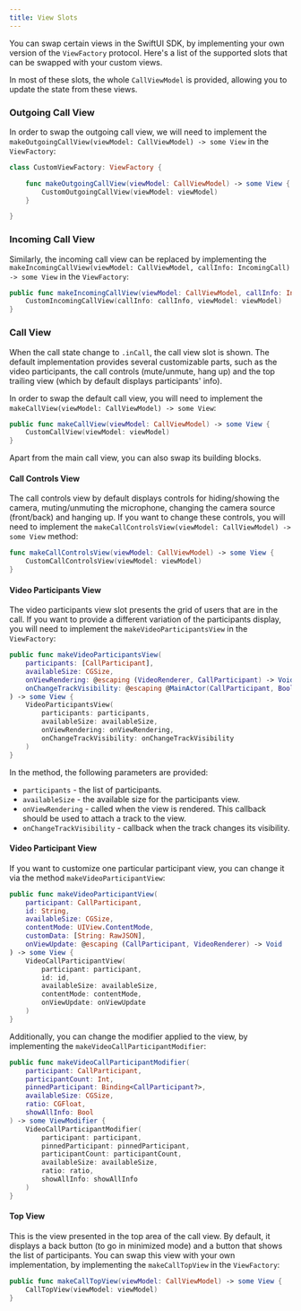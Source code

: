 ```yaml
---
title: View Slots
---
```


You can swap certain views in the SwiftUI SDK, by implementing your own version of the `ViewFactory` protocol. Here's a list of the supported slots that can be swapped with your custom views.

In most of these slots, the whole `CallViewModel` is provided, allowing you to update the state from these views.

### Outgoing Call View

In order to swap the outgoing call view, we will need to implement the `makeOutgoingCallView(viewModel: CallViewModel) -> some View` in the `ViewFactory`:

```swift
class CustomViewFactory: ViewFactory {

	func makeOutgoingCallView(viewModel: CallViewModel) -> some View {
        CustomOutgoingCallView(viewModel: viewModel)
    }

}
```

### Incoming Call View

Similarly, the incoming call view can be replaced by implementing the `makeIncomingCallView(viewModel: CallViewModel, callInfo: IncomingCall) -> some View` in the `ViewFactory`:

```swift
public func makeIncomingCallView(viewModel: CallViewModel, callInfo: IncomingCall) -> some View {
    CustomIncomingCallView(callInfo: callInfo, viewModel: viewModel)
}
```

### Call View

When the call state change to `.inCall`, the call view slot is shown. The default implementation provides several customizable parts, such as the video participants, the call controls (mute/unmute, hang up) and the top trailing view (which by default displays participants' info).

In order to swap the default call view, you will need to implement the `makeCallView(viewModel: CallViewModel) -> some View`:

```swift
public func makeCallView(viewModel: CallViewModel) -> some View {
    CustomCallView(viewModel: viewModel)
}
```

Apart from the main call view, you can also swap its building blocks.

#### Call Controls View

The call controls view by default displays controls for hiding/showing the camera, muting/unmuting the microphone, changing the camera source (front/back) and hanging up. If you want to change these controls, you will need to implement the `makeCallControlsView(viewModel: CallViewModel) -> some View` method:

```swift
func makeCallControlsView(viewModel: CallViewModel) -> some View {
    CustomCallControlsView(viewModel: viewModel)
}
```

#### Video Participants View

The video participants view slot presents the grid of users that are in the call. If you want to provide a different variation of the participants display, you will need to implement the `makeVideoParticipantsView` in the `ViewFactory`:

```swift
public func makeVideoParticipantsView(
    participants: [CallParticipant],
    availableSize: CGSize,
    onViewRendering: @escaping (VideoRenderer, CallParticipant) -> Void,
    onChangeTrackVisibility: @escaping @MainActor(CallParticipant, Bool) -> Void
) -> some View {
    VideoParticipantsView(
        participants: participants,
        availableSize: availableSize,
        onViewRendering: onViewRendering,
        onChangeTrackVisibility: onChangeTrackVisibility
    )
}
```

In the method, the following parameters are provided:

- `participants` - the list of participants.
- `availableSize` - the available size for the participants view.
- `onViewRendering` - called when the view is rendered. This callback should be used to attach a track to the view.
- `onChangeTrackVisibility` - callback when the track changes its visibility.

#### Video Participant View

If you want to customize one particular participant view, you can change it via the method `makeVideoParticipantView`:

```swift
public func makeVideoParticipantView(
    participant: CallParticipant,
    id: String,
    availableSize: CGSize,
    contentMode: UIView.ContentMode,
    customData: [String: RawJSON],
    onViewUpdate: @escaping (CallParticipant, VideoRenderer) -> Void
) -> some View {
    VideoCallParticipantView(
        participant: participant,
        id: id,
        availableSize: availableSize,
        contentMode: contentMode,
        onViewUpdate: onViewUpdate
    )
}
```

Additionally, you can change the modifier applied to the view, by implementing the `makeVideoCallParticipantModifier`:

```swift
public func makeVideoCallParticipantModifier(
    participant: CallParticipant,
    participantCount: Int,
    pinnedParticipant: Binding<CallParticipant?>,
    availableSize: CGSize,
    ratio: CGFloat,
    showAllInfo: Bool
) -> some ViewModifier {
    VideoCallParticipantModifier(
        participant: participant,
        pinnedParticipant: pinnedParticipant,
        participantCount: participantCount,
        availableSize: availableSize,
        ratio: ratio,
        showAllInfo: showAllInfo
    )
}
```

#### Top View

This is the view presented in the top area of the call view. By default, it displays a back button (to go in minimized mode) and a button that shows the list of participants. You can swap this view with your own implementation, by implementing the `makeCallTopView` in the `ViewFactory`:

```swift
public func makeCallTopView(viewModel: CallViewModel) -> some View {
    CallTopView(viewModel: viewModel)
}
```
